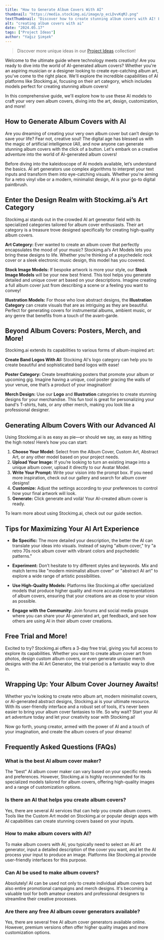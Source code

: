```yaml
---
title: "How to Generate Album Covers With AI"
thumbnail: "https://media.stockimg.ai/image/p_ecLDvvKqMJ.png"
textThumbnail: "Discover how to create stunning album covers with AI! Learn the best tools and tips for using an AI album cover maker, generating custom designs, and exploring free AI album cover generators. Perfect for musicians and designers alike."
alt: "creating album covers with ai"
date: "2024.05.17"
tags: ["Project Ideas"]
author: "Yağız Şimşek"
---
```


<CustomImage
    src="https://media.stockimg.ai/image/p_ecLDvvKqMJ.png"
    alt="an album cover made with ai"
/>

> Discover more unique ideas in our [Project Ideas](https://stockimg.ai/blog/project-ideas/) collection!

Welcome to the ultimate guide where technology meets creativity! Are you ready to dive into the world of AI-generated album covers? Whether you're an aspiring musician or a designer looking to create eye-catching album art, you've come to the right place. We'll explore the incredible capabilities of AI platforms like Stockimg.ai, focusing on their art category, which includes models perfect for creating stunning album covers!

In this comprehensive guide, we'll explore how to use these AI models to craft your very own album covers, diving into the art, design, customization, and more!

## How to Generate Album Covers with AI

Are you dreaming of creating your very own album cover but can’t design to save your life? Fear not, creative soul! The digital age has blessed us with the magic of artificial intelligence (AI), and now anyone can generate stunning album covers with the click of a button. Let's embark on a creative adventure into the world of AI-generated album covers!

Before diving into the kaleidoscope of AI models available, let’s understand the basics. AI art generators use complex algorithms to interpret your text inputs and transform them into eye-catching visuals. Whether you're aiming for a retro vinyl vibe or a modern, minimalist design, AI is your go-to digital paintbrush.

## Enter the Design Realm with Stockimg.ai’s Art Category

<CustomImage
    src="https://media.stockimg.ai/image/_UDXHQL5DEX0.png"
    alt="another album cover example"
/>

Stockimg.ai stands out in the crowded AI art generator field with its specialized categories tailored for album cover enthusiasts. Their art category is a treasure trove designed specifically for creating high-quality album covers.

**Art Category:** Ever wanted to create an album cover that perfectly encapsulates the mood of your music? Stockimg.ai’s Art Models lets you bring these designs to life. Whether you’re thinking of a psychedelic rock cover or a sleek electronic music design, this model has you covered.

**Stock Image Models:** If bespoke artwork is more your style, our **Stock Image Models** will be your new best friend. This tool helps you generate detailed and unique cover art based on your descriptions. Imagine creating a full album cover just from describing a scene or a feeling you want to convey!

**Illustration Models:** For those who love abstract designs, the **Illustration Category** can create visuals that are as intriguing as they are beautiful. Perfect for generating covers for instrumental albums, ambient music, or any genre that benefits from a touch of the avant-garde.

## Beyond Album Covers: Posters, Merch, and More!

Stockimg.ai extends its capabilities to various forms of album-inspired art:

**Create Band Logos With AI:** Stockimg AI's logo category can help you to create beautiful and sophisticated band logos with ease!

<CustomImage
    src="https://media.stockimg.ai/dalle-logo/gu0CCvp2BNOP.png"
    alt="das kapital band logo"
/>

**Poster Category:** Create breathtaking posters that promote your album or upcoming gig. Imagine having a unique, cool poster gracing the walls of your venue, one that’s a product of your imagination!

<CustomImage
    src="https://media.stockimg.ai/Image-642092c1793f424f20019141-9659774748.png"
    alt="band poster"
/>

**Merch Design:** Use our **Logo** and **Illustration** categories to create stunning designs for your merchandise. This fun tool is great for personalizing your band's T-shirts, hats, or any other merch, making you look like a professional designer.

<CustomImage
    src="https://media.stockimg.ai/image/RxAb9Pfl5mp4.png"
    alt="band merch"
/>

## Generating Album Covers With our Advanced AI

Using Stockimg.ai is as easy as pie—or should we say, as easy as hitting the high notes! Here’s how you can start:

1. **Choose Your Model:** Select from the Album Cover, Custom Art, Abstract Art, or any other model based on your project needs.
2. **Upload Your Image:** If you’re looking to turn an existing image into a unique album cover, upload it directly to our Avatar Model.
3. **Write Your Prompt:** Write your vision into the prompt box. If you need more inspiration, check out our gallery and search for album cover designs!
4. **Customize:** Adjust the settings according to your preferences to control how your final artwork will look.
5. **Generate:** Click generate and voilà! Your AI-created album cover is ready.

To learn more about using Stockimg.ai, check out our guide section.

## Tips for Maximizing Your AI Art Experience

<CustomImage
    src="https://media.stockimg.ai/image/XCvY53vcUhxk.png"
    alt="another example for album covers"
/>

- **Be Specific:** The more detailed your description, the better the AI can translate your ideas into visuals. Instead of saying "album cover," try "a retro 70s rock album cover with vibrant colors and psychedelic patterns."

- **Experiment:** Don’t hesitate to try different styles and keywords. Mix and match terms like "modern minimalist album cover" or "abstract AI art" to explore a wide range of artistic possibilities.

- **Use High-Quality Models:** Platforms like Stockimg.ai offer specialized models that produce higher quality and more accurate representations of album covers, ensuring that your creations are as close to your vision as possible.

- **Engage with the Community:** Join forums and social media groups where you can share your AI-generated art, get feedback, and see how others are using AI in their album cover creations.

## Free Trial and More!

Excited to try? Stockimg.ai offers a 3-day free trial, giving you full access to explore its capabilities. Whether you want to create album cover art from photos, design custom album covers, or even generate unique merch designs with the AI Art Generator, the trial period is a fantastic way to dive in.

## Wrapping Up: Your Album Cover Journey Awaits!

Whether you’re looking to create retro album art, modern minimalist covers, or AI-generated abstract designs, Stockimg.ai is your ultimate resource. With its user-friendly interface and a robust set of tools, it's never been easier to bring your album cover fantasies to life. So why wait? Start your AI art adventure today and let your creativity soar with Stockimg.ai!

Now go forth, young creator, armed with the power of AI and a touch of your imagination, and create the album covers of your dreams!

## Frequently Asked Questions (FAQs)

### What is the best AI album cover maker?

The "best" AI album cover maker can vary based on your specific needs and preferences. However, Stockimg.ai is highly recommended for its specialized models tailored for album covers, offering high-quality images and a range of customization options.

### Is there an AI that helps you create album covers?

Yes, there are several AI services that can help you create album covers. Tools like the Custom Art model on Stockimg.ai or popular design apps with AI capabilities can create stunning covers based on your inputs.

### How to make album covers with AI?

To make album covers with AI, you typically need to select an AI art generator, input a detailed description of the cover you want, and let the AI process your input to produce an image. Platforms like Stockimg.ai provide user-friendly interfaces for this purpose.

### Can AI be used to make album covers?

Absolutely! AI can be used not only to create individual album covers but also entire promotional campaigns and merch designs. It's becoming a valuable tool for both amateur creators and professional designers to streamline their creative processes.

### Are there any free AI album cover generators available?

Yes, there are several free AI album cover generators available online. However, premium versions often offer higher quality images and more customization options.